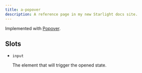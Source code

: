 ```yaml
---
title: a-popover
description: A reference page in my new Starlight docs site.
---
```



<Pills>
  <Lit />
</Pills>

<Elements />

Implemented with [Popover](/sv-frontend-library/mono/components/popover).

<TSDocs source="/elements/packages/popover/src/Popover.ts" />

## Slots

- `input`

  The element that will trigger the opened state.
